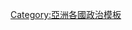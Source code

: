 {{Sidebar
| name = 阿曼政治
| bodyclass = vcard
| wraplinks = true
| contentstyle = text-align:left;border-bottom:1px #aaa solid;

| title = {{Politics sidebar title |country=阿曼 |image=Coat of arms of Oman.svg |size=125px |title=阿曼}}

| content1 =
*[[阿曼蘇丹|蘇丹]]
*:[[卡布斯·本·賽義德·阿勒賽義德|卡布斯]]
*{{le|阿曼內閣|Cabinet of Oman|內閣}}
*[[阿曼委員會|委員會]]
*:{{le|阿曼國家委員會|Council of State of Oman|國家委員會}}
*:[[阿曼協商會議|協商會議]]
*選舉
*:{{hlist |大選：{{le|2007年阿曼大選|Omani general election, 2007|2007}} |{{le|2011年阿曼大選|Omani general election, 2011|2011}} |{{le|2015年阿曼大選|Omani general election, 2015|2015}}}}
*[[阿曼行政區劃|行政區劃]]
*{{le|阿曼人權|Human rights in Oman|人權}}
*{{le|阿曼外交|Foreign relations of Oman|外交}}

| belowstyle = border-bottom:1px solid #aaa;
| below = {{Politics sidebar below|Oman}}

}}<noinclude>{{亞洲各國政治模板}}[[Category:亞洲各國政治模板]]</noinclude>